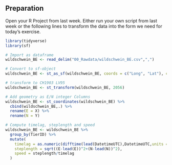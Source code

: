 ## Preparation





Open your R Project from last week. Either run your own script from last week or the following lines to transform the data into the form we need for today's exercise.

```r
library(tidyverse)
library(sf)

# Import as dataframe
wildschwein_BE <- read_delim("00_Rawdata/wildschwein_BE.csv",",")

# Convert to sf-object
wildschwein_BE <- st_as_sf(wildschwein_BE, coords = c("Long", "Lat"), crs = 4326,remove = FALSE)

# transform to CH1903 LV95
wildschwein_BE <- st_transform(wildschwein_BE, 2056)

# Add geometry as E/N integer Columns
wildschwein_BE <- st_coordinates(wildschwein_BE) %>%
  cbind(wildschwein_BE,.) %>%
  rename(E = X) %>%
  rename(N = Y)

# Compute timelag, steplength and speed
wildschwein_BE <- wildschwein_BE %>%
  group_by(TierID) %>%
  mutate(
    timelag = as.numeric(difftime(lead(DatetimeUTC),DatetimeUTC,units = "secs")),
    steplength = sqrt((E-lead(E))^2+(N-lead(N))^2),
    speed = steplength/timelag
  )

```


